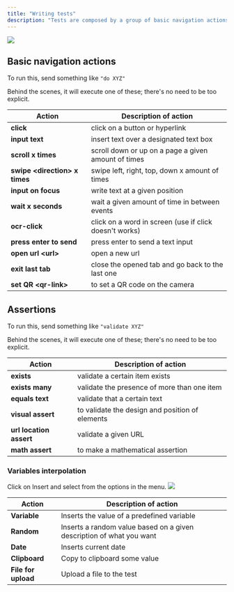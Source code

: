 ```yaml
---
title: "Writing tests"
description: "Tests are composed by a group of basic navigation actions and assertions."
---
```


![](/images/Screenshot2025-02-16at7.08.38PM.png)

## Basic navigation actions

To run this, send something like `"do XYZ"`

Behind the scenes, it will execute one of these; there's no need to be too explicit.

| Action                         | **Description of action**                              |
| ------------------------------ | ------------------------------------------------------ |
| **click**                      | click on a button or hyperlink                         |
| **input text**                 | insert text over a designated text box                 |
| **scroll** **x times**         | scroll down or up on a page a given amount of times    |
| **swipe \<direction> x times** | swipe left, right, top, down x amount of times         |
| **input on focus**             | write text at a given position                         |
| **wait x seconds**             | wait a given amount of time in between events          |
| **ocr-click**                  | click on a word in screen (use if click doesn't works) |
| **press enter to send**        | press enter to send a text input                       |
| **open url \<url>**            | open a new url                                         |
| **exit last tab**              | close the opened tab and go back to the last one       |
| **set QR \<qr-link>**          | to set a QR code on the camera                         |

## Assertions

To run this, send something like `"validate XYZ"`

Behind the scenes, it will execute one of these; there's no need to be too explicit.

| Action                  | **Description of action**                       |
| ----------------------- | ----------------------------------------------- |
| **exists**              | validate a certain item exists                  |
| **exists many**         | validate the presence of more than one item     |
| **equals text**         | validate that a certain text                    |
| **visual assert**       | to validate the design and position of elements |
| **url location assert** | validate a given URL                            |
| **math assert**         | to make a mathematical assertion                |

### Variables interpolation

Click on Insert and select from the options in the menu. ![](/Screenshot2025-02-16at12.48.09PM.png)

| Action              | Description of action                                                |
| ------------------- | -------------------------------------------------------------------- |
| **Variable**        | Inserts the value of a predefined variable                           |
| **Random**          | Inserts a random value based on a given description of what you want |
| **Date**            | Inserts current date                                                 |
| **Clipboard**       | Copy to clipboard some value                                         |
| **File for upload** | Upload a file to the test                                            |